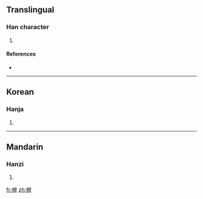 ==Translingual==

===Han character===
{{Han char|rn=75|rad=木|as=14|sn=18|four=4491<sub>6</sub>|canj=木大尸口 (DKSR), X木大尸口 (XDKSR)}}

# {{defn|Han|sort=木14}}

====References====
* {{Han ref|kx=0558.400|dkj=15738|dj=0948.120|hdz=21308.070|uh=6AB6|ud=27318|bh=EFE3|bd=61411}}

----

==Korean==

===Hanja===
{{ko-hanja|hangeul=염|eumhun=|rv=yeom|mr=yŏm|y=yem}}

# {{defn|Korean}}

----

==Mandarin==

===Hanzi===
{{cmn-hanzi|pin=[[kǎn]] ([[kan3]]), [[qiān]] ([[qian1]]), [[xiǎn]] ([[xian3]])|wg=k'an<sup>3</sup>, ch'ien<sup>1</sup>, hsien<sup>3</sup>}}

# {{defn|Mandarin}}

[[fr:檶]]
[[zh:檶]]